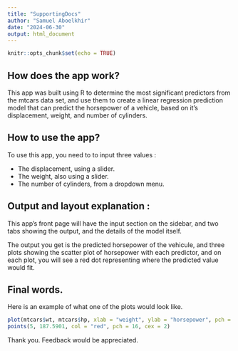 ```yaml
---
title: "SupportingDocs"
author: "Samuel Aboelkhir"
date: "2024-06-30"
output: html_document
---
```


```r
knitr::opts_chunk$set(echo = TRUE)
```

## How does the app work?

This app was built using R to determine the most significant predictors from the mtcars data set, and use them to create a linear regression prediction model that can predict the horsepower of a vehicle, based on it's displacement, weight, and number of cylinders. 

## How to use the app?

To use this app, you need to to input three values :

- The displacement, using a slider.
- The weight, also using a slider.
- The number of cylinders, from a dropdown menu.

## Output and layout explanation :

This app's front page will have the input section on the sidebar, and two tabs showing the output, and the details of the model itself.

The output you get is the predicted horsepower of the vehicule, and three plots showing the scatter plot of horsepower with each predictor, and on each plot, you will see a red dot representing where the predicted value would fit.


## Final words.

Here is an example of what one of the plots would look like.
```r
plot(mtcars$wt, mtcars$hp, xlab = "weight", ylab = "horsepower", pch = 16)
points(5, 187.5901, col = "red", pch = 16, cex = 2)
```

Thank you. Feedback would be appreciated.

